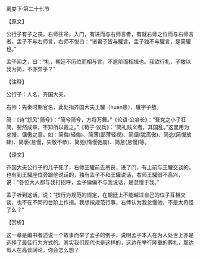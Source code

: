 

离娄下·第二十七节

【原文】

公行子有子之丧，右师往吊，入门，有进而与右师言者，有就右师之位而与右师言者。孟子不与右师言，右师不悦曰：“诸君子皆与驩言，孟子独不与驩言，是简驩也。”

孟子闻之，曰：“礼，朝廷不历位而相与言，不逾阶而相揖也。我欲行礼，子敖以我为简，不亦异乎？”

【注释】

公行子：人名，齐国大夫。

右师：先秦时期官名，此处指齐国大夫王驩（huan患），驩字子敖。

简：《诗"邶风"简兮》：“简兮简兮，方将万舞。”《论语·公冶长》：“吾党之小子狂简，斐然成章，不知所以裁之。”《荀子·议兵》：“简礼贱义者，其国乱。”这里用为怠慢、倨傲之意。如：简侮(轻侮)、简薄(鄙薄轻视)、简倨(犹高傲)、简恣(简慢放肆)、简亵(怠慢，失敬不恭)、简弛(惰慢弛废)、简怠(怠慢)等。

【译文】

齐国大夫公行子的儿子死了，右师王驩前去吊丧，进了门，有上前与王驩交谈的，也有到王驩座位旁跟他说话的，独有孟子不和王驩说话，右师王驩很不高兴，说：“各位大人都与我打招呼，孟子偏偏不与我说话，是怠慢于我。”

孟子听到这话，说：“按行为规范的规定，在朝廷上不能越过自己的位子互相交谈，也不在不同的台阶上作揖。我想按规范行事，右师认为我怠慢他，不是太奇怪了么？”

【赏析】

这一章是编书者述说一个故事而举了孟子的例子，说明孟子本人在为人处世上亦是选择了最佳行为方式的。其实我们现代也是这样的，这边在举行隆重的葬礼，那边有人在高谈阔论，你会怎么想？

